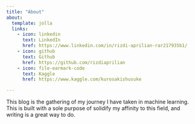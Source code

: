 ```yaml
---
title: "About"
about:
  template: jolla
  links:
    - icon: linkedin
      text: LinkedIn
      href: https://www.linkedin.com/in/rizdi-aprilian-rar217935b1/
    - icon: github
      text: Github
      href: https://github.com/rizdiaprilian
    - icon: file-earmark-code
      text: Kaggle
      href: https://www.kaggle.com/kurosakishusuke

---
```


This blog is the gathering of my journey I have taken in machine learning.
This is built with a sole purpose of solidify my affinity to this field, and writing is a great way to do.